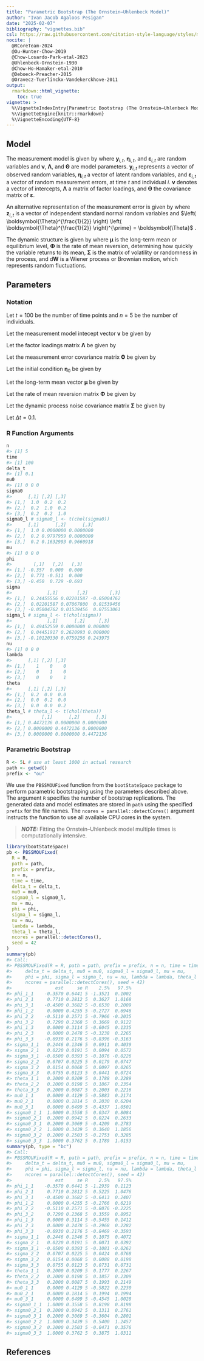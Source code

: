 ```yaml
---
title: "Parametric Bootstrap (The Ornstein–Uhlenbeck Model)"
author: "Ivan Jacob Agaloos Pesigan"
date: "2025-02-07"
bibliography: "vignettes.bib"
csl: https://raw.githubusercontent.com/citation-style-language/styles/master/apa.csl
nocite: |
  @RCoreTeam-2024
  @Ou-Hunter-Chow-2019
  @Chow-Losardo-Park-etal-2023
  @Uhlenbeck-Ornstein-1930
  @Chow-Ho-Hamaker-etal-2010
  @Deboeck-Preacher-2015
  @Oravecz-Tuerlinckx-Vandekerckhove-2011
output:
  rmarkdown::html_vignette:
    toc: true
vignette: >
  %\VignetteIndexEntry{Parametric Bootstrap (The Ornstein–Uhlenbeck Model)}
  %\VignetteEngine{knitr::rmarkdown}
  %\VignetteEncoding{UTF-8}
---
```






## Model

The measurement model is given by
\begin{equation}
  \mathbf{y}_{i, t}
  =
  \boldsymbol{\nu}
  +
  \boldsymbol{\Lambda}
  \boldsymbol{\eta}_{i, t}
  +
  \boldsymbol{\varepsilon}_{i, t},
  \quad
  \mathrm{with}
  \quad
  \boldsymbol{\varepsilon}_{i, t}
  \sim
  \mathcal{N}
  \left(
  \mathbf{0},
  \boldsymbol{\Theta}
  \right)
\end{equation}
where
$\mathbf{y}_{i, t}$,
$\boldsymbol{\eta}_{i, t}$,
and
$\boldsymbol{\varepsilon}_{i, t}$
are random variables
and
$\boldsymbol{\nu}$,
$\boldsymbol{\Lambda}$,
and
$\boldsymbol{\Theta}$
are model parameters.
$\mathbf{y}_{i, t}$
represents a vector of observed random variables,
$\boldsymbol{\eta}_{i, t}$
a vector of latent random variables,
and
$\boldsymbol{\varepsilon}_{i, t}$
a vector of random measurement errors,
at time $t$ and individual $i$.
$\boldsymbol{\nu}$
denotes a vector of intercepts,
$\boldsymbol{\Lambda}$
a matrix of factor loadings,
and
$\boldsymbol{\Theta}$
the covariance matrix of
$\boldsymbol{\varepsilon}$.

An alternative representation of the measurement error
is given by
\begin{equation}
  \boldsymbol{\varepsilon}_{i, t}
  =
  \boldsymbol{\Theta}^{\frac{1}{2}}
  \mathbf{z}_{i, t},
  \quad
  \mathrm{with}
  \quad
  \mathbf{z}_{i, t}
  \sim
  \mathcal{N}
  \left(
  \mathbf{0},
  \mathbf{I}
  \right)
\end{equation}
where
$\mathbf{z}_{i, t}$ is a vector of
independent standard normal random variables and
$\left( \boldsymbol{\Theta}^{\frac{1}{2}} \right) \left( \boldsymbol{\Theta}^{\frac{1}{2}} \right)^{\prime} = \boldsymbol{\Theta}$ .

The dynamic structure is given by
\begin{equation}
  \mathrm{d} \boldsymbol{\eta}_{i, t}
  =
  \boldsymbol{\Phi}
  \left(
  \boldsymbol{\eta}_{i, t}
  -
  \boldsymbol{\mu}
  \right)
  \mathrm{d}t
  +
  \boldsymbol{\Sigma}^{\frac{1}{2}}
  \mathrm{d}
  \mathbf{W}_{i, t}
\end{equation}
where
$\boldsymbol{\mu}$
is the long-term mean or equilibrium level,
$\boldsymbol{\Phi}$
is the rate of mean reversion,
determining how quickly the variable returns to its mean,
$\boldsymbol{\Sigma}$
is the matrix of volatility
or randomness in the process, and
$\mathrm{d}\boldsymbol{W}$
is a Wiener process or Brownian motion,
which represents random fluctuations.

## Parameters

### Notation

Let $t = 100$ be the number of time points and $n = 5$ be the number of individuals.

Let the measurement model intecept vector $\boldsymbol{\nu}$ be given by

\begin{equation}
\boldsymbol{\nu}
=
\left(
\begin{array}{c}
  0 \\
  0 \\
  0 \\
\end{array}
\right) .
\end{equation}

Let the factor loadings matrix $\boldsymbol{\Lambda}$ be given by

\begin{equation}
\boldsymbol{\Lambda}
=
\left(
\begin{array}{ccc}
  1 & 0 & 0 \\
  0 & 1 & 0 \\
  0 & 0 & 1 \\
\end{array}
\right) .
\end{equation}

Let the measurement error covariance matrix $\boldsymbol{\Theta}$ be given by

\begin{equation}
\boldsymbol{\Theta}
=
\left(
\begin{array}{ccc}
  0.2 & 0 & 0 \\
  0 & 0.2 & 0 \\
  0 & 0 & 0.2 \\
\end{array}
\right) .
\end{equation}

Let the initial condition
$\boldsymbol{\eta}_{0}$
be given by

\begin{equation}
\boldsymbol{\eta}_{0} \sim \mathcal{N} \left( \boldsymbol{\mu}_{\boldsymbol{\eta} \mid 0}, \boldsymbol{\Sigma}_{\boldsymbol{\eta} \mid 0} \right)
\end{equation}

\begin{equation}
\boldsymbol{\mu}_{\boldsymbol{\eta} \mid 0}
=
\left(
\begin{array}{c}
  0 \\
  0 \\
  0 \\
\end{array}
\right)
\end{equation}

\begin{equation}
\boldsymbol{\Sigma}_{\boldsymbol{\eta} \mid 0}
=
\left(
\begin{array}{ccc}
  1 & 0.2 & 0.2 \\
  0.2 & 1 & 0.2 \\
  0.2 & 0.2 & 1 \\
\end{array}
\right) .
\end{equation}

Let the long-term mean vector $\boldsymbol{\mu}$ be given by

\begin{equation}
\boldsymbol{\mu}
=
\left(
\begin{array}{c}
  0 \\
  0 \\
  0 \\
\end{array}
\right) .
\end{equation}

Let the rate of mean reversion matrix $\boldsymbol{\Phi}$ be given by

\begin{equation}
\boldsymbol{\Phi}
=
\left(
\begin{array}{ccc}
  -0.357 & 0 & 0 \\
  0.771 & -0.511 & 0 \\
  -0.45 & 0.729 & -0.693 \\
\end{array}
\right) .
\end{equation}

Let the dynamic process noise covariance matrix $\boldsymbol{\Sigma}$ be given by

\begin{equation}
\boldsymbol{\Sigma}
=
\left(
\begin{array}{ccc}
  0.2445556 & 0.0220159 & -0.0500476 \\
  0.0220159 & 0.070678 & 0.0153946 \\
  -0.0500476 & 0.0153946 & 0.0755306 \\
\end{array}
\right) .
\end{equation}

Let $\Delta t = 0.1$.

### R Function Arguments


``` r
n
#> [1] 5
time
#> [1] 100
delta_t
#> [1] 0.1
mu0
#> [1] 0 0 0
sigma0
#>      [,1] [,2] [,3]
#> [1,]  1.0  0.2  0.2
#> [2,]  0.2  1.0  0.2
#> [3,]  0.2  0.2  1.0
sigma0_l # sigma0_l <- t(chol(sigma0))
#>      [,1]      [,2]      [,3]
#> [1,]  1.0 0.0000000 0.0000000
#> [2,]  0.2 0.9797959 0.0000000
#> [3,]  0.2 0.1632993 0.9660918
mu
#> [1] 0 0 0
phi
#>        [,1]   [,2]   [,3]
#> [1,] -0.357  0.000  0.000
#> [2,]  0.771 -0.511  0.000
#> [3,] -0.450  0.729 -0.693
sigma
#>             [,1]       [,2]        [,3]
#> [1,]  0.24455556 0.02201587 -0.05004762
#> [2,]  0.02201587 0.07067800  0.01539456
#> [3,] -0.05004762 0.01539456  0.07553061
sigma_l # sigma_l <- t(chol(sigma))
#>             [,1]      [,2]     [,3]
#> [1,]  0.49452559 0.0000000 0.000000
#> [2,]  0.04451917 0.2620993 0.000000
#> [3,] -0.10120330 0.0759256 0.243975
nu
#> [1] 0 0 0
lambda
#>      [,1] [,2] [,3]
#> [1,]    1    0    0
#> [2,]    0    1    0
#> [3,]    0    0    1
theta
#>      [,1] [,2] [,3]
#> [1,]  0.2  0.0  0.0
#> [2,]  0.0  0.2  0.0
#> [3,]  0.0  0.0  0.2
theta_l # theta_l <- t(chol(theta))
#>           [,1]      [,2]      [,3]
#> [1,] 0.4472136 0.0000000 0.0000000
#> [2,] 0.0000000 0.4472136 0.0000000
#> [3,] 0.0000000 0.0000000 0.4472136
```

### Parametric Bootstrap


``` r
R <- 5L # use at least 1000 in actual research
path <- getwd()
prefix <- "ou"
```

We use the `PBSSMOUFixed` function from the `bootStateSpace` package to perform parametric bootstraping using the parameters described above.
The argument `R` specifies the number of bootstrap replications.
The generated data and model estimates are stored in `path` using the specified `prefix` for the file names.
The `ncores = parallel::detectCores()` argument instructs the function to use all available CPU cores in the system.

> **_NOTE:_**  Fitting the Ornstein–Uhlenbeck model multiple times is computationally intensive. 


``` r
library(bootStateSpace)
pb <- PBSSMOUFixed(
  R = R,
  path = path,
  prefix = prefix,
  n = n,
  time = time,
  delta_t = delta_t,
  mu0 = mu0,
  sigma0_l = sigma0_l,
  mu = mu,
  phi = phi,
  sigma_l = sigma_l,
  nu = nu,
  lambda = lambda,
  theta_l = theta_l,
  ncores = parallel::detectCores(),
  seed = 42
)
summary(pb)
#> Call:
#> PBSSMOUFixed(R = R, path = path, prefix = prefix, n = n, time = time, 
#>     delta_t = delta_t, mu0 = mu0, sigma0_l = sigma0_l, mu = mu, 
#>     phi = phi, sigma_l = sigma_l, nu = nu, lambda = lambda, theta_l = theta_l, 
#>     ncores = parallel::detectCores(), seed = 42)
#>                est     se R    2.5%   97.5%
#> phi_1_1    -0.3570 0.6441 5 -1.3521  0.1002
#> phi_2_1     0.7710 0.2812 5  0.3627  1.0168
#> phi_3_1    -0.4500 0.3682 5 -0.6530  0.2009
#> phi_1_2     0.0000 0.4255 5 -0.2727  0.6946
#> phi_2_2    -0.5110 0.2571 5 -0.7966 -0.2035
#> phi_3_2     0.7290 0.2368 5  0.3669  0.9122
#> phi_1_3     0.0000 0.3114 5 -0.6045  0.1335
#> phi_2_3     0.0000 0.2478 5 -0.3238  0.2265
#> phi_3_3    -0.6930 0.2176 5 -0.8396 -0.3163
#> sigma_1_1   0.2446 0.1346 5  0.0911  0.4039
#> sigma_2_1   0.0220 0.0191 5  0.0094  0.0572
#> sigma_3_1  -0.0500 0.0393 5 -0.1076 -0.0226
#> sigma_2_2   0.0707 0.0225 5  0.0179  0.0747
#> sigma_3_2   0.0154 0.0068 5  0.0097  0.0265
#> sigma_3_3   0.0755 0.0123 5  0.0441  0.0724
#> theta_1_1   0.2000 0.0209 5  0.1788  0.2289
#> theta_2_2   0.2000 0.0198 5  0.1867  0.2354
#> theta_3_3   0.2000 0.0087 5  0.2003  0.2216
#> mu0_1_1     0.0000 0.4129 5 -0.5883  0.2174
#> mu0_2_1     0.0000 0.1814 5  0.2030  0.6204
#> mu0_3_1     0.0000 0.6499 5 -0.4337  1.0501
#> sigma0_1_1  1.0000 0.3558 5  0.0347  0.8084
#> sigma0_2_1  0.2000 0.0942 5  0.0224  0.2633
#> sigma0_3_1  0.2000 0.3069 5 -0.4209  0.2783
#> sigma0_2_2  1.0000 0.3439 5  0.3640  1.1856
#> sigma0_3_2  0.2000 0.2503 5 -0.2753  0.3285
#> sigma0_3_3  1.0000 0.3762 5  0.1789  1.0153
summary(pb, type = "bc")
#> Call:
#> PBSSMOUFixed(R = R, path = path, prefix = prefix, n = n, time = time, 
#>     delta_t = delta_t, mu0 = mu0, sigma0_l = sigma0_l, mu = mu, 
#>     phi = phi, sigma_l = sigma_l, nu = nu, lambda = lambda, theta_l = theta_l, 
#>     ncores = parallel::detectCores(), seed = 42)
#>                est     se R    2.5%   97.5%
#> phi_1_1    -0.3570 0.6441 5 -1.2939  0.1123
#> phi_2_1     0.7710 0.2812 5  0.5225  1.0476
#> phi_3_1    -0.4500 0.3682 5 -0.6413  0.2407
#> phi_1_2     0.0000 0.4255 5 -0.2766  0.6219
#> phi_2_2    -0.5110 0.2571 5 -0.8076 -0.2225
#> phi_3_2     0.7290 0.2368 5  0.3559  0.8952
#> phi_1_3     0.0000 0.3114 5 -0.5455  0.1412
#> phi_2_3     0.0000 0.2478 5 -0.2968  0.2282
#> phi_3_3    -0.6930 0.2176 5 -0.8469 -0.3593
#> sigma_1_1   0.2446 0.1346 5  0.1075  0.4072
#> sigma_2_1   0.0220 0.0191 5  0.0071  0.0392
#> sigma_3_1  -0.0500 0.0393 5 -0.1081 -0.0262
#> sigma_2_2   0.0707 0.0225 5  0.0424  0.0768
#> sigma_3_2   0.0154 0.0068 5  0.0088  0.0198
#> sigma_3_3   0.0755 0.0123 5  0.0731  0.0731
#> theta_1_1   0.2000 0.0209 5  0.1777  0.2267
#> theta_2_2   0.2000 0.0198 5  0.1857  0.2309
#> theta_3_3   0.2000 0.0087 5  0.1993  0.2149
#> mu0_1_1     0.0000 0.4129 5 -0.5822  0.2230
#> mu0_2_1     0.0000 0.1814 5  0.1994  0.1994
#> mu0_3_1     0.0000 0.6499 5 -0.4545  1.0028
#> sigma0_1_1  1.0000 0.3558 5  0.8198  0.8198
#> sigma0_2_1  0.2000 0.0942 5  0.1311  0.2761
#> sigma0_3_1  0.2000 0.3069 5 -0.3604  0.2801
#> sigma0_2_2  1.0000 0.3439 5  0.5400  1.2457
#> sigma0_3_2  0.2000 0.2503 5 -0.0471  0.3576
#> sigma0_3_3  1.0000 0.3762 5  0.3875  1.0311
```

## References


